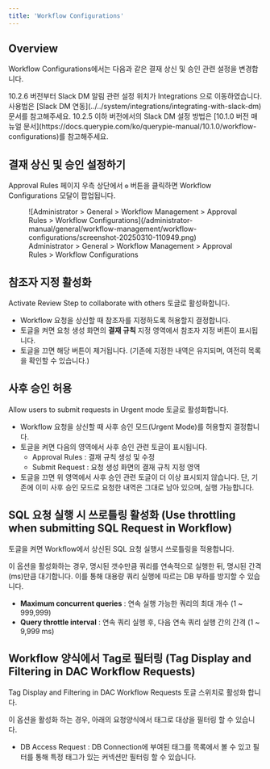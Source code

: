 ```yaml
---
title: 'Workflow Configurations'
---
```



## Overview

Workflow Configurations에서는 다음과 같은 결재 상신 및 승인 관련 설정을 변경합니다.

<Callout type="info">
10.2.6 버전부터 Slack DM 알림 관련 설정 위치가 Integrations 으로 이동하였습니다. 사용법은 [Slack DM 연동](../../system/integrations/integrating-with-slack-dm) 문서를 참고해주세요.
10.2.5 이하 버전에서의 Slack DM 설정 방법은 [10.1.0 버전 매뉴얼 문서](https://docs.querypie.com/ko/querypie-manual/10.1.0/workflow-configurations)를 참고해주세요.
</Callout>

## 결재 상신 및 승인 설정하기

Approval Rules 페이지 우측 상단에서 `⚙️` 버튼을 클릭하면 Workflow Configurations 모달이 팝업됩니다.

<figure data-layout="center" data-align="center">
![Administrator &gt; General &gt; Workflow Management &gt; Approval Rules &gt; Workflow Configurations](/administrator-manual/general/workflow-management/workflow-configurations/screenshot-20250310-110949.png)
<figcaption>
Administrator &gt; General &gt; Workflow Management &gt; Approval Rules &gt; Workflow Configurations
</figcaption>
</figure>

## 참조자 지정 활성화

Activate Review Step to collaborate with others 토글로 활성화합니다.

* Workflow 요청을 상신할 때 참조자를 지정하도록 허용할지 결정합니다. 
* 토글을 켜면 요청 생성 화면의  **결재 규칙**  지정 영역에서 참조자 지정 버튼이 표시됩니다.
* 토글을 끄면 해당 버튼이 제거됩니다. (기존에 지정한 내역은 유지되며, 여전히 목록을 확인할 수 있습니다.)

## 사후 승인 허용

Allow users to submit requests in Urgent mode 토글로 활성화합니다.

* Workflow 요청을 상신할 때 사후 승인 모드(Urgent Mode)를 허용할지 결정합니다.
* 토글을 켜면 다음의 영역에서 사후 승인 관련 토글이 표시됩니다.
    * Approval Rules : 결재 규칙 생성 및 수정
    * Submit Request : 요청 생성 화면의 결재 규칙 지정 영역
* 토글을 끄면 위 영역에서 사후 승인 관련 토글이 더 이상 표시되지 않습니다. 단, 기존에 이미 사후 승인 모드로 요청한 내역은 그대로 남아 있으며, 실행 가능합니다.

## SQL 요청 실행 시 쓰로틀링 활성화 (Use throttling when submitting SQL Request in Workflow)

토글을 켜면 Workflow에서 상신된 SQL 요청 실행시 쓰로틀링을 적용합니다.

이 옵션을 활성화하는 경우, 명시된 갯수만큼 쿼리를 연속적으로 실행한 뒤, 명시된 간격(ms)만큼 대기합니다. 이를 통해 대용량 쿼리 실행에 따르는 DB 부하를 방지할 수 있습니다.

*  **Maximum concurrent queries**  : 연속 실행 가능한 쿼리의 최대 개수 (1 ~ 999,999)
*  **Query throttle interval** : 연속 쿼리 실행 후, 다음 연속 쿼리 실행 간의 간격 (1 ~ 9,999 ms)

## Workflow 양식에서 Tag로 필터링 (Tag Display and Filtering in DAC Workflow Requests)

Tag Display and Filtering in DAC Workflow Requests 토글 스위치로 활성화 합니다.

이 옵션을 활성화 하는 경우, 아래의 요청양식에서 태그로 대상을 필터링 할 수 있습니다.

* DB Access Request : DB Connection에 부여된 태그를 목록에서 볼 수 있고 필터를 통해 특정 태그가 있는 커넥션만 필터링 할 수 있습니다.
